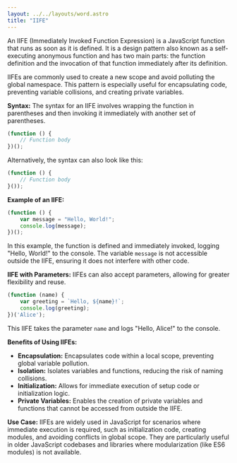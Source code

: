 ```yaml
---
layout: ../../layouts/word.astro
title: "IIFE"
---
```

An IIFE (Immediately Invoked Function Expression) is a JavaScript function that runs as soon as it is defined. It is a design pattern also known as a self-executing anonymous function and has two main parts: the function definition and the invocation of that function immediately after its definition.

IIFEs are commonly used to create a new scope and avoid polluting the global namespace. This pattern is especially useful for encapsulating code, preventing variable collisions, and creating private variables.

**Syntax:**
The syntax for an IIFE involves wrapping the function in parentheses and then invoking it immediately with another set of parentheses.

```javascript
(function () {
    // Function body
})();
```

Alternatively, the syntax can also look like this:

```javascript
(function () {
    // Function body
}());
```

**Example of an IIFE:**
```javascript
(function () {
    var message = "Hello, World!";
    console.log(message);
})();
```
In this example, the function is defined and immediately invoked, logging "Hello, World!" to the console. The variable `message` is not accessible outside the IIFE, ensuring it does not interfere with other code.

**IIFE with Parameters:**
IIFEs can also accept parameters, allowing for greater flexibility and reuse.

```javascript
(function (name) {
    var greeting = `Hello, ${name}!`;
    console.log(greeting);
})('Alice');
```
This IIFE takes the parameter `name` and logs "Hello, Alice!" to the console.

**Benefits of Using IIFEs:**
- **Encapsulation:** Encapsulates code within a local scope, preventing global variable pollution.
- **Isolation:** Isolates variables and functions, reducing the risk of naming collisions.
- **Initialization:** Allows for immediate execution of setup code or initialization logic.
- **Private Variables:** Enables the creation of private variables and functions that cannot be accessed from outside the IIFE.

**Use Case:**
IIFEs are widely used in JavaScript for scenarios where immediate execution is required, such as initialization code, creating modules, and avoiding conflicts in global scope. They are particularly useful in older JavaScript codebases and libraries where modularization (like ES6 modules) is not available.